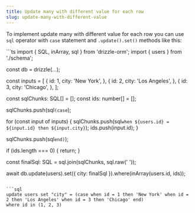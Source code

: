 ```yaml
---
title: Update many with different value for each row
slug: update-many-with-different-value
---
```



To implement update many with different value for each row you can use `sql` operator with `case` statement and `.update().set()` methods like this:

<Section>
```ts
import { SQL, inArray, sql } from 'drizzle-orm';
import { users } from './schema';

const db = drizzle(...);

const inputs = [
  {
    id: 1,
    city: 'New York',
  },
  {
    id: 2,
    city: 'Los Angeles',
  },
  {
    id: 3,
    city: 'Chicago',
  },
];

const sqlChunks: SQL[] = [];
const ids: number[] = [];

sqlChunks.push(sql`(case`);

for (const input of inputs) {
  sqlChunks.push(sql`when ${users.id} = ${input.id} then ${input.city}`);
  ids.push(input.id);
}

sqlChunks.push(sql`end)`);

if (ids.length === 0) {
  return;
}

const finalSql: SQL = sql.join(sqlChunks, sql.raw(' '));

await db.update(users).set({ city: finalSql }).where(inArray(users.id, ids));
```

```sql
update users set "city" = (case when id = 1 then 'New York' when id = 2 then 'Los Angeles' when id = 3 then 'Chicago' end)
where id in (1, 2, 3)
```
</Section>
